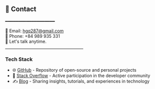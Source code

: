 ## 📇 Contact
━━━━━━━━━━━━━━━━━━━

📧 Email: hgq287@gmail.com  
📱 Phone: +84 989 935 331  
💬 Let's talk anytime.

<hr style="border: none; border-top: 1px solid #e0e0e0; width: 50%; margin: 0;" />

### Tech Stack

- 🌐 [GitHub](https://github.com/hgq287) - Repository of open-source and personal projects
- 💬 [Stack Overflow](https://stackoverflow.com/users/12345813/hgq287) - Active participation in the developer community
- ✍️ [Blog](https://medium.com/@hgq287) - Sharing insights, tutorials, and experiences in technology